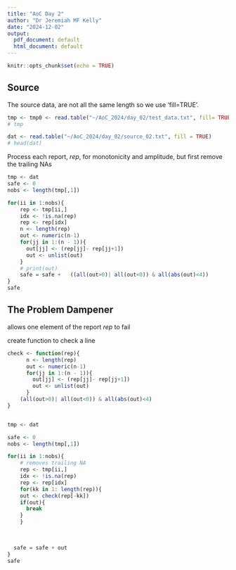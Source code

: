 ```yaml
---
title: "AoC Day 2"
author: "Dr Jeremiah MF Kelly"
date: "2024-12-02"
output:
  pdf_document: default
  html_document: default
---
```


```r
knitr::opts_chunk$set(echo = TRUE)

```

## Source

The source data, are not all the same length so we use 'fill=TRUE'.


```r
tmp <- tmp0 <- read.table("~/AoC_2024/day_02/test_data.txt", fill= TRUE)
# tmp

dat <- read.table("~/AoC_2024/day_02/source_02.txt", fill = TRUE)
# head(dat)

```

Process each report, *rep*, for monotonicity and amplitude, but first remove the trailing NAs


```r
tmp <- dat
safe <- 0
nobs <- length(tmp[,1])

for(ii in 1:nobs){
    rep <- tmp[ii,]
    idx <- !is.na(rep)
    rep <- rep[idx]
    n <- length(rep)
    out <- numeric(n-1)
    for(jj in 1:(n - 1)){
      out[jj] <- (rep[jj]- rep[jj+1])
      out <- unlist(out)
    }
    # print(out)
    safe = safe +   ((all(out>0)| all(out<0)) & all(abs(out)<4))
}
safe
```

\break
## The Problem Dampener

allows one element of the report *rep* to fail

create function to check a line

```r
check <- function(rep){
      n <- length(rep)
      out <- numeric(n-1)
      for(jj in 1:(n - 1)){
        out[jj] <- (rep[jj]- rep[jj+1])
        out <- unlist(out)
      }
    (all(out>0)| all(out<0)) & all(abs(out)<4)
}


tmp <- dat

safe <- 0
nobs <- length(tmp[,1])

for(ii in 1:nobs){
    # removes trailing NA
    rep <- tmp[ii,]
    idx <- !is.na(rep)
    rep <- rep[idx]
    for(kk in 1: length(rep)){
    out <- check(rep[-kk])
    if(out){
      break
    }
    }
    
    

  safe = safe + out
}
safe
```
